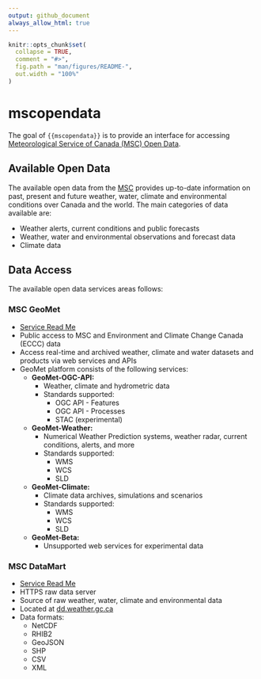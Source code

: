 ```yaml
---
output: github_document
always_allow_html: true
---
```


<!-- README.md is generated from README.Rmd. Please edit that file -->

```r
knitr::opts_chunk$set(
  collapse = TRUE,
  comment = "#>",
  fig.path = "man/figures/README-",
  out.width = "100%"
)
```

# mscopendata

<!-- badges: start -->
<!-- badges: end -->

The goal of `{{mscopendata}}` is to provide an interface for accessing [Meteorological Service of Canada (MSC) Open Data](https://eccc-msc.github.io/open-data/readme_en/).


## Available Open Data

The available open data from the
[MSC](https://eccc-msc.github.io/open-data/msc-data/readme_en/) provides
up-to-date information on past, present and future weather, water, climate
and environmental conditions over Canada and the world. The main categories
of data available are:

  + Weather alerts, current conditions and public forecasts
  + Weather, water and environmental observations and forecast data
  + Climate data


## Data Access

The available open data services areas follows:


### MSC GeoMet

  + [Service Read Me](https://eccc-msc.github.io/open-data/msc-geomet/readme_en/)
  + Public access to MSC and Environment and Climate Change Canada (ECCC) data
  + Access real-time and archived weather, climate and water datasets and products via web services and APIs
  + GeoMet platform consists of the following services:
    + **GeoMet-OGC-API:**
      + Weather, climate and hydrometric data
      + Standards supported:
        + OGC API - Features
        + OGC API - Processes
        + STAC (experimental)
    + **GeoMet-Weather:**
      + Numerical Weather Prediction systems, weather radar, current conditions, alerts, and more
      + Standards supported: 
        + WMS
        + WCS
        + SLD
    + **GeoMet-Climate:**
      + Climate data archives, simulations and scenarios
      + Standards supported: 
        + WMS
        + WCS
        + SLD
    + **GeoMet-Beta:**
      + Unsupported web services for experimental data


### MSC DataMart

  + [Service Read Me](https://eccc-msc.github.io/open-data/msc-datamart/readme_en/)
  + HTTPS raw data server
  + Source of raw weather, water, climate and environmental data
  + Located at [dd.weather.gc.ca](https://dd.weather.gc.ca/)
  + Data formats:
    + NetCDF
    + RHIB2
    + GeoJSON
    + SHP
    + CSV
    + XML
  
